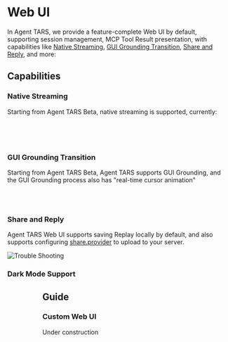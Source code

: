 
# Web UI

In Agent TARS, we provide a feature-complete Web UI by default, supporting session management, MCP Tool Result presentation, with capabilities like [Native Streaming](#native-streaming), [GUI Grounding Transition](#gui-graounding-transition), [Share and Reply](#share-and-reply), and more:

<VideoPanel
  src="https://lf3-static.bytednsdoc.com/obj/eden-cn/zyha-aulnh/ljhwZthlaukjlkulzlp/docs/videos/quick-start.mp4"
  loop
  autoPlay
/>

## Capabilities

### Native Streaming

Starting from Agent TARS Beta, native streaming is supported, currently:

<br />

<VideoPanel
  src="https://lf3-static.bytednsdoc.com/obj/eden-cn/zyha-aulnh/ljhwZthlaukjlkulzlp/docs/videos/streaming.mp4"
  loop
  autoPlay
/>

<br />

### GUI Grounding Transition

Starting from Agent TARS Beta, Agent TARS supports GUI Grounding, and the GUI Grounding process also has "real-time cursor animation"

<VideoPanel
  src="https://lf3-static.bytednsdoc.com/obj/eden-cn/zyha-aulnh/ljhwZthlaukjlkulzlp/docs/videos/flight.mp4"
  loop
  autoPlay
/>

<br />
<br />

### Share and Reply

Agent TARS Web UI supports saving Replay locally by default, and also supports configuring [share.provider]() to upload to your server.

<Grid columns={2} gap="md">
  <GridItem>
    <img src="/share.png" alt="Trouble Shooting" className="w-full" />
  </GridItem>
  <GridItem>
    <VideoPanel
      src="https://lf3-static.bytednsdoc.com/obj/eden-cn/zyha-aulnh/ljhwZthlaukjlkulzlp/docs/videos/share.mp4"
      loop
      autoPlay
    />
  </GridItem>
</Grid>

<br />

### Dark Mode Support


<Grid columns={2} gap="md">
  <GridItem>
    <Figure src="/web-ui.png" title="Figure 1: Agent TARS Web UI (Dark)" />
  </GridItem>
  <GridItem>
    <Figure src="/web-ui-light.png" title="Figure 2: Agent TARS Web UI (Light)" />
  </GridItem>
</Grid>

## Guide

### Custom Web UI

Under construction
